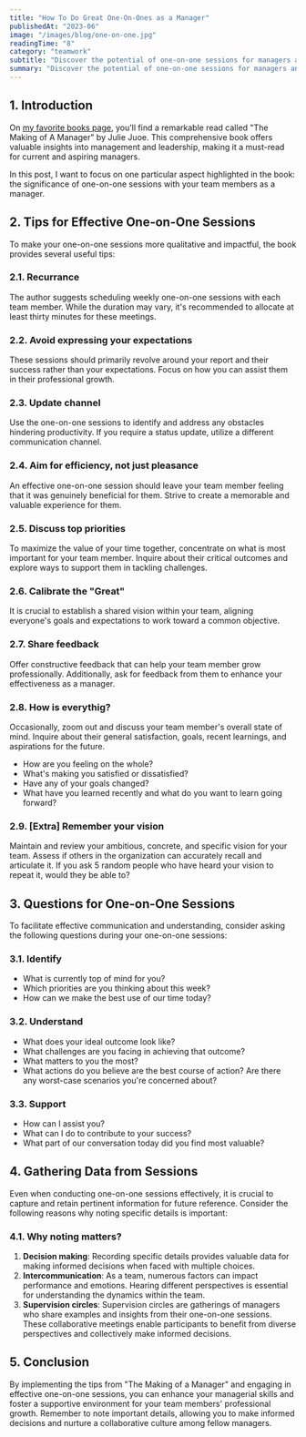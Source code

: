 ```yaml
---
title: "How To Do Great One-On-Ones as a Manager"
publishedAt: "2023-06"
image: "/images/blog/one-on-one.jpg"
readingTime: "8"
category: "teamwork"
subtitle: "Discover the potential of one-on-one sessions for managers and leaders. Learn tips and techniques to create connections with team members."
summary: "Discover the potential of one-on-one sessions for managers and leaders. Learn tips and techniques to create connections with team members, foster professional growth, and make informed decisions."
---
```


## 1. Introduction

On [my favorite books page](/favourites/books), you'll find a remarkable read called "The Making of A Manager" by Julie Juoe.
This comprehensive book offers valuable insights into management and leadership,
making it a must-read for current and aspiring managers.

In this post, I want to focus on one particular aspect highlighted in the book:
the significance of one-on-one sessions with your team members as a manager.

## 2. Tips for Effective One-on-One Sessions

To make your one-on-one sessions more qualitative and impactful, the book provides several useful tips:

### 2.1. Recurrance

The author suggests scheduling weekly one-on-one sessions with each team member.
While the duration may vary, it's recommended to allocate at least thirty minutes for these meetings.

### 2.2. Avoid expressing your expectations

These sessions should primarily revolve around your report and their success rather than your expectations. Focus on how you can assist them in their professional growth.

### 2.3. Update channel

Use the one-on-one sessions to identify and address any obstacles hindering productivity. If you require a status update, utilize a different communication channel.

### 2.4. Aim for efficiency, not just pleasance

An effective one-on-one session should leave your team member feeling that it was genuinely beneficial for them. Strive to create a memorable and valuable experience for them.

### 2.5. Discuss top priorities

To maximize the value of your time together, concentrate on what is most important for your team member. Inquire about their critical outcomes and explore ways to support them in tackling challenges.

### 2.6. Calibrate the "Great"

It is crucial to establish a shared vision within your team, aligning everyone's goals and expectations to work toward a common objective.

### 2.7. Share feedback

Offer constructive feedback that can help your team member grow professionally. Additionally, ask for feedback from them to enhance your effectiveness as a manager.

### 2.8. How is everythig?

Occasionally, zoom out and discuss your team member's overall state of mind. Inquire about their general satisfaction, goals, recent learnings, and aspirations for the future.

- How are you feeling on the whole?
- What's making you satisfied or dissatisfied?
- Have any of your goals changed?
- What have you learned recently and what do you want to learn going forward?

### 2.9. [Extra] Remember your vision

Maintain and review your ambitious, concrete, and specific vision for your team. Assess if others in the organization can accurately recall and articulate it.
If you ask 5 random people who have heard your vision to repeat it, would they be able to?

## 3. Questions for One-on-One Sessions

To facilitate effective communication and understanding, consider asking the following questions during your one-on-one sessions:

### 3.1. Identify

- What is currently top of mind for you?
- Which priorities are you thinking about this week?
- How can we make the best use of our time today?

### 3.2. Understand

- What does your ideal outcome look like?
- What challenges are you facing in achieving that outcome?
- What matters to you the most?
- What actions do you believe are the best course of action? Are there any worst-case scenarios you're concerned about?

### 3.3. Support

- How can I assist you?
- What can I do to contribute to your success?
- What part of our conversation today did you find most valuable?

## 4. Gathering Data from Sessions

Even when conducting one-on-one sessions effectively,
it is crucial to capture and retain pertinent information for future reference.
Consider the following reasons why noting specific details is important:

### 4.1. Why noting matters?

1. **Decision making**: Recording specific details provides valuable data for making informed decisions when faced with multiple choices.
2. **Intercommunication**: As a team, numerous factors can impact performance and emotions.
   Hearing different perspectives is essential for understanding the dynamics within the team.
3. **Supervision circles**: Supervision circles are gatherings of managers who share examples and insights from their one-on-one sessions.
   These collaborative meetings enable participants to benefit from diverse perspectives and collectively make informed decisions.

## 5. Conclusion

By implementing the tips from "The Making of a Manager" and engaging in effective one-on-one sessions, you can enhance your managerial skills and foster a supportive environment for your team members' professional growth. Remember to note important details, allowing you to make informed decisions and nurture a collaborative culture among fellow managers.
